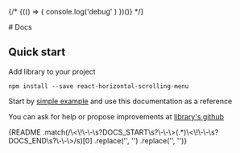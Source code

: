 
{/* {(() => {
  console.log('debug' )
})()} */}

<Meta title="Docs" />


<div className="container">
  <div className='section-title'>
    # Docs
  </div>
</div>

## Quick start

Add library to your project

```
npm install --save react-horizontal-scrolling-menu
```

Start by <a href="/?path=/story/examples-simple" target="_blank">simple example</a> and use this documentation as a reference

You can ask for help or propose improvements at <a href="https://github.com/asmyshlyaev177/react-horizontal-scrolling-menu" target="_blank">library's github</a>


<Markdown remarkPlugins={[remarkGfm]}>
{README
  .match(/\<\!\-\-\s?DOCS_START\s?\-\-\>(.*)\<\!\-\-\s?DOCS_END\s?\-\-\>/s)[0]
  .replace('<!-- DOCS_START -->', '')
  .replace('<!-- DOCS_END -->', '')}
</Markdown>

<style>
  {`
  .container {
    margin-bottom: 48px;
  }

  .section {
    width: 100%;
    display: flex;
    flex-direction: row;
    gap: 20px;
  }

  `}
</style>
